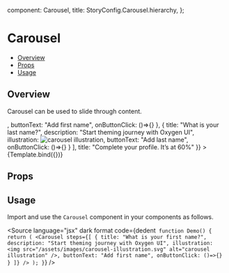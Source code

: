 
  component: Carousel,
  title: StoryConfig.Carousel.hierarchy,
};

<Meta title={meta.title} component={meta.component} />


# Carousel

- [Overview](#overview)
- [Props](#props)
- [Usage](#usage)

## Overview

Carousel can be used to slide through content.

<Canvas>
  <Story
    name="Overview"
    args={{
        steps: [
            {
              title: "What is your first name?",
              description: "Start theming journey with Oxygen UI",
              illustration: <img src="/assets/images/carousel-illustration.svg" alt="carousel illustration" />,
              buttonText: "Add first name",
              onButtonClick: ()=>{}
            },
            {
              title: "What is your last name?",
              description: "Start theming journey with Oxygen UI",
              illustration: <img src="/assets/images/carousel-illustration.svg" alt="carousel illustration" />,
              buttonText: "Add last name",
              onButtonClick: ()=>{}
            }
      ],
      title: "Complete your profile. It’s at 60%"
    }}
  >
    {Template.bind({})}
  </Story>
</Canvas>

## Props

<ArgsTable story="Overview" />

## Usage

Import and use the `Carousel` component in your components as follows.

<Source
  language="jsx"
  dark
  format
  code={dedent`
function Demo() {
  return (
    <Carousel
        steps={[
            {
              title: "What is your first name?",
              description: "Start theming journey with Oxygen UI",
              illustration: <img src="/assets/images/carousel-illustration.svg" alt="carousel illustration" />,
              buttonText: "Add first name",
              onButtonClick: ()=>{}
            }
        ]}
    />
  );
}`}
/>
